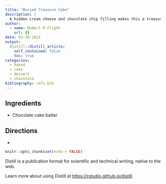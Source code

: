 ```yaml
---
title: "Buried Treasure Cake"
description: |
  A hidden cream cheese and chocolate chip filling makes this a treasure.
author:
  - name: Robert M Flight
    url: {}
date: 03-20-2021
output:
  distill::distill_article:
    self_contained: false
    toc: true
categories:
  - baked
  - cake
  - dessert
  - chocolate
bibliography: refs.bib
---
```


## Ingredients

* Chocolate cake batter

## Directions

*

```r
knitr::opts_chunk$set(echo = FALSE)
```

Distill is a publication format for scientific and technical writing, native to the web.

Learn more about using Distill at <https://rstudio.github.io/distill>.


